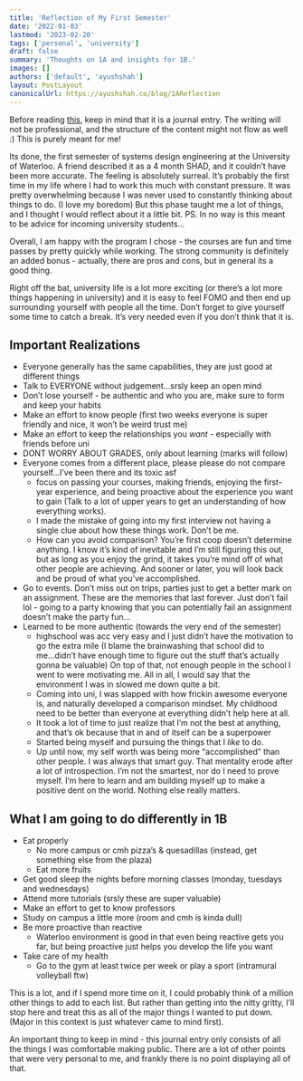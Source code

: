 ```yaml
---
title: 'Reflection of My First Semester'
date: '2022-01-03'
lastmod: '2023-02-20'
tags: ['personal', 'university']
draft: false
summary: 'Thoughts on 1A and insights for 1B.'
images: []
authors: ['default', 'ayushshah']
layout: PostLayout
canonicalUrl: https://ayushshah.co/blog/1AReflection
---
```


Before reading [this](https://ayushshah.co/blog/1AReflection), keep in mind that it is a journal entry. The writing will not be professional, and the structure of the content might not flow as well :) This is purely meant for me!

Its done, the first semester of systems design engineering at the University of Waterloo. A friend described it as a 4 month SHAD, and it couldn’t have been more accurate. The feeling is absolutely surreal. It’s probably the first time in my life where I had to work this much with constant pressure. It was pretty overwhelming because I was never used to constantly thinking about things to do. (I love my boredom) But this phase taught me a lot of things, and I thought I would reflect about it a little bit. PS. In no way is this meant to be advice for incoming university students...

Overall, I am happy with the program I chose - the courses are fun and time passes by pretty quickly while working. The strong community is definitely an added bonus - actually, there are pros and cons, but in general its a good thing.

Right off the bat, university life is a lot more exciting (or there’s a lot more things happening in university) and it is easy to feel FOMO and then end up surrounding yourself with people all the time. Don’t forget to give yourself some time to catch a break. It’s very needed even if you don’t think that it is.

## **Important Realizations**

- Everyone generally has the same capabilities, they are just good at different things
- Talk to EVERYONE without judgement...srsly keep an open mind
- Don’t lose yourself - be authentic and who you are, make sure to form and keep your habits
- Make an effort to know people (first two weeks everyone is super friendly and nice, it won’t be weird trust me)
- Make an effort to keep the relationships you _want_ - especially with friends before uni
- DONT WORRY ABOUT GRADES, only about learning (marks will follow)
- Everyone comes from a different place, please please do not compare yourself...I’ve been there and its toxic asf
  - focus on passing your courses, making friends, enjoying the first-year experience, and being proactive about the experience you want to gain (Talk to a lot of upper years to get an understanding of how everything works).
  - I made the mistake of going into my first interview not having a single clue about how these things work. Don’t be me.
  - How can you avoid comparison? You’re first coop doesn’t determine anything. I know it’s kind of inevitable and I’m still figuring this out, but as long as you enjoy the grind, it takes you’re mind off of what other people are achieving. And sooner or later, you will look back and be proud of what you’ve accomplished.
- Go to events. Don’t miss out on trips, parties just to get a better mark on an assignment. These are the memories that last forever. Just don’t fail lol - going to a party knowing that you can potentially fail an assignment doesn’t make the party fun...
- Learned to be more authentic (towards the very end of the semester)
  - highschool was acc very easy and I just didn’t have the motivation to go the extra mile (I blame the brainwashing that school did to me...didn’t have enough time to figure out the stuff that’s actually gonna be valuable) On top of that, not enough people in the school I went to were motivating me. All in all, I would say that the environment I was in slowed me down quite a bit.
  - Coming into uni, I was slapped with how frickin awesome everyone is, and naturally developed a comparison mindset. My childhood need to be better than everyone at everything didn’t help here at all.
  - It took a lot of time to just realize that I’m not the best at anything, and that’s ok because that in and of itself can be a superpower
  - Started being myself and pursuing the things that I _like_ to do.
  - Up until now, my self worth was being more “accomplished” than other people. I was always that smart guy. That mentality erode after a lot of introspection. I’m not the smartest, nor do I need to prove myself. I’m here to learn and am building myself up to make a positive dent on the world. Nothing else really matters.

## **What I am going to do differently in 1B**

- Eat properly
  - No more campus or cmh pizza’s & quesadillas (instead, get something else from the plaza)
  - Eat more fruits
- Get good sleep the nights before morning classes (monday, tuesdays and wednesdays)
- Attend more tutorials (srsly these are super valuable)
- Make an effort to get to know professors
- Study on campus a little more (room and cmh is kinda dull)
- Be more proactive than reactive
  - Waterloo environment is good in that even being reactive gets you far, but being proactive just helps you develop the life you want
- Take care of my health
  - Go to the gym at least twice per week or play a sport (intramural volleyball ftw)

This is a lot, and if I spend more time on it, I could probably think of a million other things to add to each list. But rather than getting into the nitty gritty, I’ll stop here and treat this as all of the major things I wanted to put down. (Major in this context is just whatever came to mind first).

An important thing to keep in mind - this journal entry only consists of all the things I was comfortable making public. There are a lot of other points that were very personal to me, and frankly there is no point displaying all of that.
